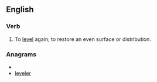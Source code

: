 ==English==
===Verb===
{{en-verb}}
# To [[level]] again; to restore an even surface or distribution.

===Anagrams===
* {{alphagram|eeellrv}}
* [[leveler#English|leveler]]